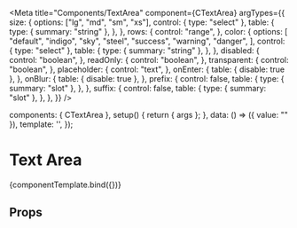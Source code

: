 
<Meta
  title="Components/TextArea"
  component={CTextArea}
  argTypes={{
    size: {
      options: ["lg", "md", "sm", "xs"],
      control: { type: "select" },
      table: {
        type: { summary: "string" },
      },
    },
    rows: {
      control: "range",
    },
    color: {
      options: [
        "default",
        "indigo",
        "sky",
        "steel",
        "success",
        "warning",
        "danger",
      ],
      control: { type: "select" },
      table: {
        type: { summary: "string" },
      },
    },
    disabled: {
      control: "boolean",
    },
    readOnly: {
      control: "boolean",
    },
    transparent: {
      control: "boolean",
    },
    placeholder: {
      control: "text",
    },
    onEnter: {
      table: { disable: true },
    },
    onBlur: {
      table: { disable: true },
    },
    prefix: {
      control: false,
      table: {
        type: { summary: "slot" },
      },
    },
    suffix: {
      control: false,
      table: {
        type: { summary: "slot" },
      },
    },
  }}
/>

<!--- Component template -->

  components: { CTextArea },
  setup() {
    return { args };
  },
  data: () => ({ value: "" }),
  template: '<CTextArea v-bind="args" id="text-area" v-model="value"/>',
});

<!--- Component documentation -->

# Text Area

<Canvas withSource="open">
  <Story
    name="Overview"
    args={{
      size: "md",
      rows: 6,
      color: "default",
      disabled: false,
      readOnly: false,
      transparent: false,
      placeholder: "",
      onEnter: undefined,
      onBlur: undefined,
    }}
  >
    {componentTemplate.bind({})}
  </Story>
</Canvas>

## Props

<ArgsTable story="Overview" />
